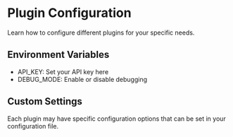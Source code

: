 # Plugin Configuration

Learn how to configure different plugins for your specific needs.

## Environment Variables

- API_KEY: Set your API key here
- DEBUG_MODE: Enable or disable debugging

## Custom Settings

Each plugin may have specific configuration options that can be set in your configuration file.
